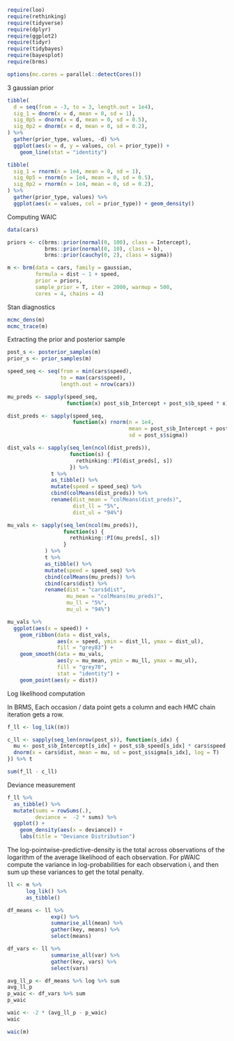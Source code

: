 ```r
require(loo)
require(rethinking)
require(tidyverse)
require(dplyr)
require(ggplot2)
require(tidyr)
require(tidybayes)
require(bayesplot)
require(brms)

options(mc.cores = parallel::detectCores())
```

3 gaussian prior

```r

tibble(
  d = seq(from = -3, to = 3, length.out = 1e4),
  sig_1 = dnorm(x = d, mean = 0, sd = 1),
  sig_0p5 = dnorm(x = d, mean = 0, sd = 0.5),
  sig_0p2 = dnorm(x = d, mean = 0, sd = 0.2),
) %>%
  gather(prior_type, values, -d) %>%
  ggplot(aes(x = d, y = values, col = prior_type)) +
    geom_line(stat = "identity")

tibble(
  sig_1 = rnorm(n = 1e4, mean = 0, sd = 1),
  sig_0p5 = rnorm(n = 1e4, mean = 0, sd = 0.5),
  sig_0p2 = rnorm(n = 1e4, mean = 0, sd = 0.2),
) %>%
  gather(prior_type, values) %>%
  ggplot(aes(x = values, col = prior_type)) + geom_density()

```


Computing WAIC
```r
data(cars)

priors <- c(brms::prior(normal(0, 100), class = Intercept),
            brms::prior(normal(0, 10), class = b),
            brms::prior(cauchy(0, 2), class = sigma))

m <- brm(data = cars, family = gaussian,
         formula = dist ~ 1 + speed,
         prior = priors,
         sample_prior = T, iter = 2000, warmup = 500,
         cores = 4, chains = 4)

```

Stan diagnostics

```r

mcmc_dens(m)
mcmc_trace(m)

```

Extracting the prior and posterior sample

```r

post_s <- posterior_samples(m)
prior_s <- prior_samples(m)

speed_seq <- seq(from = min(cars$speed),
                 to = max(cars$speed),
                 length.out = nrow(cars))

mu_preds <- sapply(speed_seq,
                   function(x) post_s$b_Intercept + post_s$b_speed * x)

dist_preds <- sapply(speed_seq,
                     function(x) rnorm(n = 1e4,
                                       mean = post_s$b_Intercept + post_s$b_speed * x,
                                       sd = post_s$sigma))

dist_vals <- sapply(seq_len(ncol(dist_preds)),
                    function(s) {
                      rethinking::PI(dist_preds[, s])
                    }) %>%
              t %>%
              as_tibble() %>%
              mutate(speed = speed_seq) %>%
              cbind(colMeans(dist_preds)) %>%
              rename(dist_mean = "colMeans(dist_preds)",
                     dist_ll = "5%",
                     dist_ul = "94%")

mu_vals <- sapply(seq_len(ncol(mu_preds)),
                  function(s) {
                    rethinking::PI(mu_preds[, s])
                  }
            ) %>%
            t %>%
            as_tibble() %>%
            mutate(speed = speed_seq) %>%
            cbind(colMeans(mu_preds)) %>%
            cbind(cars$dist) %>%
            rename(dist = "cars$dist",
                   mu_mean = "colMeans(mu_preds)",
                   mu_ll = "5%",
                   mu_ul = "94%")

mu_vals %>%
  ggplot(aes(x = speed)) +
    geom_ribbon(data = dist_vals,
                aes(x = speed, ymin = dist_ll, ymax = dist_ul),
                fill = "grey83") +
    geom_smooth(data = mu_vals,
                aes(y = mu_mean, ymin = mu_ll, ymax = mu_ul),
                fill = "grey70",
                stat = "identity") +
    geom_point(aes(y = dist))

```

Log likelihood computation

In BRMS, Each occasion / data point gets a column and each HMC chain iteration gets a row.
```r

f_ll <- log_lik((m))

c_ll <- sapply(seq_len(nrow(post_s)), function(s_idx) {
  mu <- post_s$b_Intercept[s_idx] + post_s$b_speed[s_idx] * cars$speed
  dnorm(x = cars$dist, mean = mu, sd = post_s$sigma[s_idx], log = T)
}) %>% t

sum(f_ll - c_ll)

```


Deviance measurement

```r

f_ll %>%
  as_tibble() %>%
  mutate(sums = rowSums(.),
         deviance =  -2 * sums) %>%
  ggplot() +
    geom_density(aes(x = deviance)) +
    labs(title = "Deviance Distribution")
```

The log-pointwise-predictive-density is the total across observations of the logarithm of the average likelihood of each observation.
For pWAIC compute the variance in log-probabilities for each observation i, and then sum up these variances to get the total penalty.

```r

ll <- m %>%
      log_lik() %>%
      as_tibble()

df_means <- ll %>%
              exp() %>%
              summarise_all(mean) %>%
              gather(key, means) %>%
              select(means)

df_vars <- ll %>%
              summarise_all(var) %>%
              gather(key, vars) %>%
              select(vars)

avg_ll_p <- df_means %>% log %>% sum
avg_ll_p
p_waic <- df_vars %>% sum
p_waic

waic <- -2 * (avg_ll_p - p_waic)
waic

waic(m)
```

